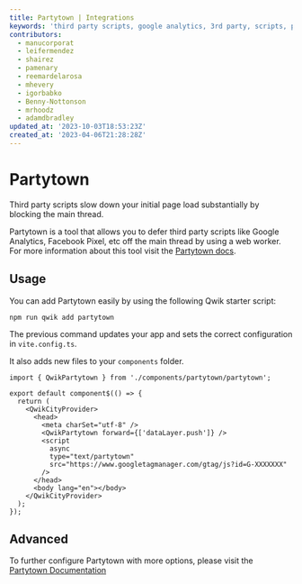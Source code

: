 ```yaml
---
title: Partytown | Integrations
keywords: 'third party scripts, google analytics, 3rd party, scripts, performance'
contributors:
  - manucorporat
  - leifermendez
  - shairez
  - pamenary
  - reemardelarosa
  - mhevery
  - igorbabko
  - Benny-Nottonson
  - mrhoodz
  - adamdbradley
updated_at: '2023-10-03T18:53:23Z'
created_at: '2023-04-06T21:28:28Z'
---
```


# Partytown

Third party scripts slow down your initial page load substantially by blocking the main thread.

Partytown is a tool that allows you to defer third party scripts like Google Analytics, Facebook Pixel, etc off the main thread by using a web worker.
For more information about this tool visit the [Partytown docs](https://partytown.builder.io/).

## Usage

You can add Partytown easily by using the following Qwik starter script:

```shell
npm run qwik add partytown
```

The previous command updates your app and sets the correct configuration in `vite.config.ts`.

It also adds new files to your `components` folder.

```tsx title="src/root.tsx"
import { QwikPartytown } from './components/partytown/partytown';

export default component$(() => {
  return (
    <QwikCityProvider>
      <head>
        <meta charSet="utf-8" />
        <QwikPartytown forward={['dataLayer.push']} />
        <script
          async
          type="text/partytown"
          src="https://www.googletagmanager.com/gtag/js?id=G-XXXXXXX"
        />
      </head>
      <body lang="en"></body>
    </QwikCityProvider>
  );
});
```

## Advanced

To further configure Partytown with more options, please visit the [Partytown Documentation](https://partytown.builder.io/configuration)
